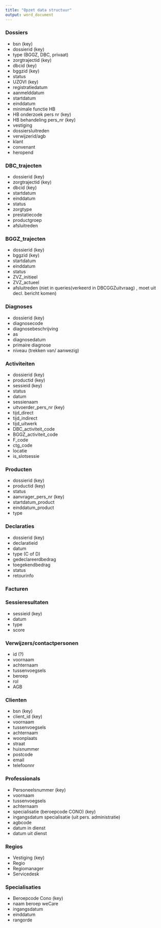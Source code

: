 ```yaml
---
title: "Opzet data structuur"
output: word_document
---
```



### Dossiers

* bsn (key) 
* dossierid (key) 
* type (BGGZ, DBC, privaat) 
* zorgtrajectid (key)
* dbcid (key)
* bggzid (key)
* status 
* UZOVI (key)
* registratiedatum
* aanmelddatum
* startdatum
* einddatum
* minimale functie HB
* HB onderzoek pers nr (key)
* HB behandeling pers_nr (key)
* vestiging
* dossiersluitreden
* verwijzerid/agb
* klant
* convenant
* heropend


### DBC_trajecten

* dossierid (key)
* zorgtrajectid (key)
* dbcid (key)
* startdatum
* einddatum
* status
* zorgtype
* prestatiecode
* productgroep
* afsluitreden

### BGGZ_trajecten

* dossierid (key)
* bggzid (key)
* startdatum
* einddatum
* status
* ZVZ_initieel
* ZVZ_actueel
* afsluitreden (niet in queries(verkeerd in DBCGGZuitvraag) , moet uit decl. bericht komen)

### Diagnoses

* dossierid (key)
* diagnosecode
* diagnosebeschrijving
* as
* diagnosedatum
* primaire diagnose
* niveau (trekken van/ aanwezig)

### Activiteiten
* dossierid (key)
* productid (key)
* sessieid (key)
* status
* datum
* sessienaam
* uitvoerder_pers_nr (key)
* tijd_direct 
* tijd_indirect
* tijd_uitwerk
* DBC_activiteit_code
* BGGZ_activiteit_code
* F_code
* ctg_code
* locatie
* is_slotsessie


### Producten
* dossierid (key)
* productid (key)
* status
* aanvrager_pers_nr (key)
* startdatum_product
* einddatum_product
* type

### Declaraties
* dossierid (key)
* declaratieid
* datum
* type (C of D) 
* gedeclareerdbedrag
* toegekendbedrag
* status
* retourinfo

### Facturen

### Sessieresultaten
* sessieid (key)
* datum
* type
* score 

### Verwijzers/contactpersonen
* id (?)
* voornaam
* achternaam
* tussenvoegsels
* beroep
* rol
* AGB

### Clienten
* bsn (key)
* client_id (key)
* voornaam
* tussenvoegsels
* achternaam
* woonplaats
* straat
* huisnummer
* postcode
* email
* telefoonnr

### Professionals
* Personeelsnummer (key)
* voornaam
* tussenvoegsels
* achternaam
* specialisatie (beroepcode CONO) (key)
* ingangsdatum specialisatie (uit pers. administratie)
* agbcode
* datum in dienst
* datum uit dienst 

### Regios 
* Vestiging (key)
* Regio
* Regiomanager
* Servicedesk

### Specialisaties
* Beroepcode Cono (key)
* naam beroep weCare
* ingangsdatum
* einddatum
* rangorde 
